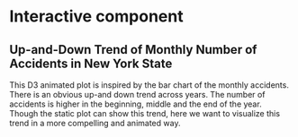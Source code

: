 # Interactive component
## Up-and-Down Trend of Monthly Number of Accidents in New York State
This D3 animated plot is inspired by the bar chart of the monthly accidents. There is an obvious up-and down trend across years. The number of accidents is higher in the beginning, middle and the end of the year.  
Though the static plot can show this trend, here we want to visualize this trend in a more compelling and animated way.  


<script src="https://d3js.org/d3.v6.js"></script>
<div id="mysvg"></div>
<script>

// Create svg and initial bars

  var w = 600;
  var h = 500;
  var margin = {top: 25, right: 25, bottom: 25,
      left: 50};
  var innerWidth = w - margin.left - margin.right;
  var innerHeight = h - margin.top - margin.bottom;

  var bardata = [75712,64662,69232,61958,72479,75558,73020,69533,69046,80769,85453,84195];

  var xScale = d3.scaleBand()
      .domain(d3.range(bardata.length))
      .range([1, innerWidth])
      .paddingInner(.1);

  var yScale = d3.scaleLinear()
      .domain([50000, d3.max(bardata)])
      .range([innerHeight, 0])

  var xAxis = d3.axisBottom()
      .scale(xScale);

  var yAxis = d3.axisLeft()
      .scale(yScale);

// add svg

  var svg = d3.select("div#mysvg")
    .append("svg")
      .attr("width", w)
      .attr("height", h);

// add background rectangle

  svg.append("rect")
      .attr("x", 0)
      .attr("y", 0)
      .attr("width", w)
      .attr("height", h)
      .attr("fill", "pink");

// add bars as a group

  var bars = svg.append("g")
      .attr("id", "plot")
      .attr("transform", `translate (${margin.left}, ${margin.top})`)
    .selectAll("rect")
      .data(bardata);

  bars.enter().append("rect")
      .attr("x", (d, i) => xScale(i))
      .attr("y", 50000)      
      .attr("width", xScale.bandwidth())
      //.attr("height", d => innerHeight - yScale(d))
      .attr("fill", "blue");
    
  svg.selectAll('rect')
      .transition()
      .delay(function(d,i){return (i*100);})
      .duration(function(d,i){return (1000+(i*500));})
      //.attr("x", (d, i) => xScale(i))
      .attr("y", d => yScale(d))
      //.attr("width", xScale.bandwidth())
      .attr("height", d => innerHeight - yScale(d))
      //.attr("fill", "blue");

// add axes

  svg.append("g")
      .attr("class", "xAxis")
      .attr("transform", `translate (${margin.left}, ${h - margin.bottom})`)
      .call(xAxis);

  svg.append("g")
      .attr("class", "yAxis")
      .attr("transform", `translate (${margin.left}, ${margin.top})`)
      .call(yAxis);
      

</script>


